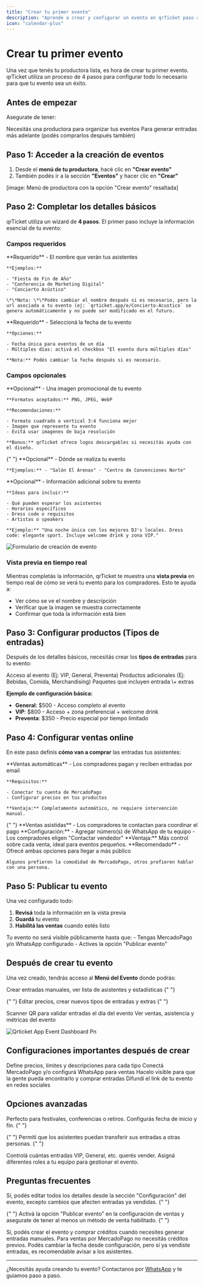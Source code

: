 ```yaml
---
title: "Crear tu primer evento"
description: "Aprende a crear y configurar un evento en qrTicket paso a paso"
icon: "calendar-plus"
---
```


# Crear tu primer evento

Una vez que tenés tu productora lista, es hora de crear tu primer evento. qrTicket utiliza un proceso de 4 pasos para configurar todo lo necesario para que tu evento sea un éxito.

## Antes de empezar

Asegurate de tener:

<CardGroup cols={2}>
  <Card title="Productora creada" icon="building">
    Necesitás una productora para organizar tus eventos
  </Card>
  <Card title="Créditos disponibles" icon="coins">
    Para generar entradas más adelante (podés comprarlos después también)
  </Card>
</CardGroup>

## Paso 1: Acceder a la creación de eventos

1. Desde el **menú de tu productora**, hacé clic en **"Crear evento"**
2. También podés ir a la sección **"Eventos"** y hacer clic en **"Crear"**

[image: Menú de productora con la opción "Crear evento" resaltada]

## Paso 2: Completar los detalles básicos

qrTicket utiliza un wizard de **4 pasos**. El primer paso incluye la información esencial de tu evento:

### Campos requeridos

<AccordionGroup>
  <Accordion title="Nombre del evento">
    **Requerido** - El nombre que verán tus asistentes

    **Ejemplos:**

    - "Fiesta de Fin de Año"
    - "Conferencia de Marketing Digital"
    - "Concierto Acústico"

    \*\*Nota: \*\*Podés cambiar el nombre después si es necesario, pero la url asociada a tu evento (ej: `qrticket.app/e/Concierto-Acustico` se genera automáticamente y no puede ser modificado en el futuro.

  </Accordion>
  <Accordion title="Fecha del evento">
    **Requerido** - Seleccioná la fecha de tu evento

    **Opciones:**

    - Fecha única para eventos de un día
    - Múltiples días: activá el checkbox "El evento dura múltiples días"

    **Nota:** Podés cambiar la fecha después si es necesario.

  </Accordion>
</AccordionGroup>

### Campos opcionales

<AccordionGroup>
  <Accordion title="Imagen del evento">
    **Opcional** - Una imagen promocional de tu evento

    **Formatos aceptados:** PNG, JPEG, WebP

    **Recomendaciones:**

    - Formato cuadrado o vertical 3:4 funciona mejor
    - Imagen que represente tu evento
    - Evitá usar imagenes de baja resolución

    **Bonus:** qrTicket ofrece logos descargables si necesitás ayuda con el diseño.

  </Accordion>
  {" "}

  <Accordion title="Ubicación">
    **Opcional** - Dónde se realiza tu evento

    **Ejemplos:** - "Salón El Arenas" - "Centro de Convenciones Norte"

  </Accordion>
  <Accordion title="Descripción">
    **Opcional** - Información adicional sobre tu evento

    **Ideas para incluir:**

    - Qué pueden esperar los asistentes
    - Horarios específicos
    - Dress code o requisitos
    - Artistas o speakers

    **Ejemplo:** "Una noche única con los mejores DJ's locales. Dress code: elegante sport. Incluye welcome drink y zona VIP."

  </Accordion>
</AccordionGroup>

![Formulario de creación de evento](/images/qrticket.app_create_event.png)

### Vista previa en tiempo real

Mientras completás la información, qrTicket te muestra una **vista previa** en tiempo real de cómo se verá tu evento para los compradores. Esto te ayuda a:

- Ver cómo se ve el nombre y descripción
- Verificar que la imagen se muestra correctamente
- Confirmar que toda la información está bien

## Paso 3: Configurar productos (Tipos de entradas)

Después de los detalles básicos, necesitás crear los **tipos de entradas** para tu evento:

<CardGroup cols={3}>
  <Card title="Entradas" icon="ticket">
    Acceso al evento (Ej: VIP, General, Preventa)
  </Card>
  <Card title="Extras" icon="shopping-bag">
    Productos adicionales (Ej: Bebidas, Comida, Merchandising)
  </Card>
  <Card title="Combos" icon="package">
    Paquetes que incluyen entrada \+ extras
  </Card>
</CardGroup>

**Ejemplo de configuración básica:**

- **General**: \$500 - Acceso completo al evento
- **VIP**: \$800 - Acceso \+ zona preferencial \+ welcome drink
- **Preventa**: \$350 - Precio especial por tiempo limitado

## Paso 4: Configurar ventas online

En este paso definís **cómo van a comprar** las entradas tus asistentes:

<AccordionGroup>
  <Accordion title="MercadoPago">
    **Ventas automáticas** - Los compradores pagan y reciben entradas por email

    **Requisitos:**

    - Conectar tu cuenta de MercadoPago
    - Configurar precios en tus productos

    **Ventaja:** Completamente automático, no requiere intervención manual.

  </Accordion>
  {" "}

  <Accordion title="WhatsApp">
    **Ventas asistidas** - Los compradores te contactan para coordinar el pago
    **Configuración:** - Agregar número(s) de WhatsApp de tu equipo - Los
    compradores eligen "Contactar vendedor" **Ventaja:** Más control sobre cada
    venta, ideal para eventos pequeños.
  </Accordion>
  <Accordion title="Ambos métodos">
    **Recomendado** - Ofrecé ambas opciones para llegar a más público

    Algunos prefieren la comodidad de MercadoPago, otros prefieren hablar con una persona.

  </Accordion>
</AccordionGroup>

## Paso 5: Publicar tu evento

Una vez configurado todo:

1. **Revisá** toda la información en la vista previa
2. **Guardá** tu evento
3. **Habilitá las ventas** cuando estés listo

<Warning>
  Tu evento no será visible públicamente hasta que: - Tengas MercadoPago y/o
  WhatsApp configurado - Actives la opción "Publicar evento"
</Warning>

## Después de crear tu evento

Una vez creado, tendrás acceso al **Menú del Evento** donde podrás:

<CardGroup cols={2}>
  <Card title="Gestionar entradas" icon="users">
    Crear entradas manuales, ver lista de asistentes y estadísticas
  </Card>
  {" "}

{" "}
<Card title="Configurar productos" icon="tag">
  Editar precios, crear nuevos tipos de entradas y extras
</Card>{" "}

  <Card title="Control de acceso" icon="qrcode">
    Scanner QR para validar entradas el día del evento
  </Card>
  <Card title="Estadísticas" icon="chart-bar">
    Ver ventas, asistencia y métricas del evento
  </Card>
</CardGroup>

![Qrticket App Event Dashboard Pn](/images/qrticket.app_event_dashboard.png)

## Configuraciones importantes después de crear

<Steps>
  <Step title="Configurar tipos de entradas">
    Define precios, límites y descripciones para cada tipo
  </Step>
  <Step title="Habilitar ventas online">
    Conectá MercadoPago y/o configurá WhatsApp para ventas
  </Step>
  <Step title="Publicar tu evento">
    Hacelo visible para que la gente pueda encontrarlo y comprar entradas
  </Step>
  <Step title="Compartir el link">
    Difundí el link de tu evento en redes sociales
  </Step>
</Steps>

## Opciones avanzadas

<AccordionGroup>
  <Accordion title="Eventos de múltiples días">
    Perfecto para festivales, conferencias o retiros. Configurás fecha de inicio y fin.
  </Accordion>
  {" "}

{" "}
<Accordion title="Transferencia de entradas">
  Permití que los asistentes puedan transferir sus entradas a otras personas.
</Accordion>{" "}

  <Accordion title="Límites por tipo de entrada">
    Controlá cuántas entradas VIP, General, etc. querés vender.
  </Accordion>
  <Accordion title="Equipos de trabajo">
    Asigná diferentes roles a tu equipo para gestionar el evento.
  </Accordion>
</AccordionGroup>

## Preguntas frecuentes

<AccordionGroup>
  <Accordion title="¿Puedo modificar el evento después de crearlo?">
    Sí, podés editar todos los detalles desde la sección "Configuración" del evento, excepto cambios que afecten entradas ya vendidas.
  </Accordion>
  {" "}

{" "}
<Accordion title="¿Cómo hago para que mi evento aparezca en la página principal?">
  Activá la opción "Publicar evento" en la configuración de ventas y asegurate
  de tener al menos un método de venta habilitado.
</Accordion>{" "}

  <Accordion title="¿Puedo crear un evento sin comprar créditos primero?">
    Sí, podés crear el evento y comprar créditos cuando necesites generar entradas
    manuales. Para ventas por MercadoPago no necesitás créditos previos.
  </Accordion>
  <Accordion title="¿Qué pasa si me equivoco con la fecha?">
    Podés cambiar la fecha desde configuración, pero si ya vendiste entradas, es recomendable avisar a los asistentes.
  </Accordion>
</AccordionGroup>

---

¿Necesitás ayuda creando tu evento? Contactanos por [WhatsApp](https://wa.me/5491122503348) y te guiamos paso a paso.
